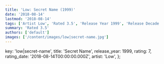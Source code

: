 ```yaml
---
title: 'Low: Secret Name (1999)'
date: '2018-08-14'
lastmod: '2018-08-14'
tags: ['Artist Low', 'Rated 3.5', 'Release Year 1999', 'Release Decade 1990']
summary: 'Rated 3.5'
authors: ['default']
images: ['/content/images/low|secret-name.jpg']
---
```


  key: 'low|secret-name',
  title: 'Secret Name',
  release_year: 1999,
  rating: 7,
  rating_date: '2018-08-14T00:00:00.000Z',
  artist: 'Low',
};

<MusicRating data={data} />
